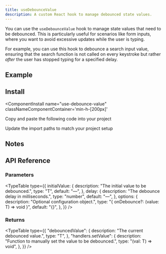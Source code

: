 ```yaml
---
title: useDebounceValue
description: A custom React hook to manage debounced state values.
---
```



You can use the `useDebounceValue` hook to manage state values that need to be debounced. This is particularly useful for scenarios like form inputs, where you want to avoid excessive updates while the user is typing.

For example, you can use this hook to debounce a search input value, ensuring that the search function is not called on every keystroke but rather *after* the user has stopped typing for a specified delay.



## Example

<ComponentPreview
  name="use-debounce-value-ex-01"
  classNameComponentContainer='min-h-[200px]'
/>


## Install
<ComponentInstall
  name="use-debounce-value"
  classNameComponentContainer='min-h-[200px]'
>
<CLIInstall  name="use-debounce-value"   />

<ManualInstall>

<Steps>

<Step>

Copy and paste the following code into your project

</Step>

<ComponentSource name="use-debounce-value"/>

<Step>

Update the import paths to match your project setup

</Step>

</Steps>


</ManualInstall>


</ComponentInstall>


## Notes


## API Reference

### Parameters

<TypeTable
  type={{
    initialValue: {
      description: "The initial value to be debounced.",
      type: "T",
      default: "—",
    },
    delay: {
      description: "The debounce delay in milliseconds.",
      type: "number",
      default: "—",
    },
    options: {
      description: "Optional configuration object.",
      type: "{ onDebounce?: (value: T) => void }",
      default: "{}",
    },
  }}
/>

### Returns
<TypeTable
  type={{
    "debouncedValue": {
      description: "The current debounced value.",
      type: "T",
    },
    "handlers.setValue": {
      description: "Function to manually set the value to be debounced.",
      type: "(val: T) => void",
    },
  }}
/>